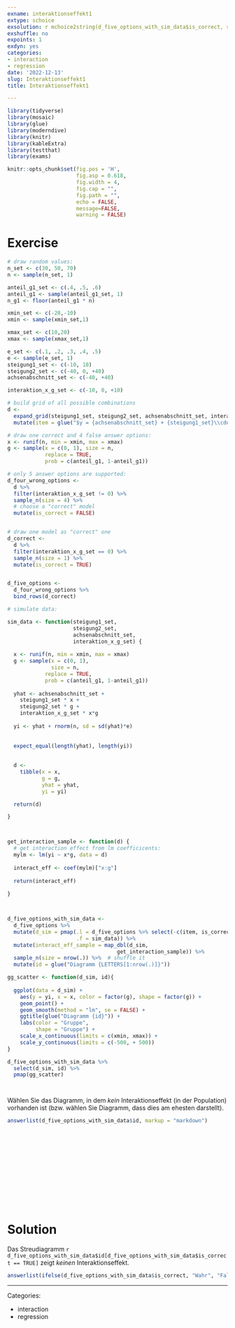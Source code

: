 ```yaml
---
exname: interaktionseffekt1
extype: schoice
exsolution: r mchoice2string(d_five_options_with_sim_data$is_correct, single = TRUE)
exshuffle: no
expoints: 1
exdyn: yes
categories:
- interaction
- regression
date: '2022-12-13'
slug: Interaktionseffekt1
title: Interaktionseffekt1

---
```



<!-- based on Karsten Luebke et al. -->



```r

library(tidyverse)
library(mosaic)
library(glue)
library(moderndive)
library(knitr)
library(kableExtra)
library(testthat)
library(exams)
```


```r
knitr::opts_chunk$set(fig.pos = 'H',
                      fig.asp = 0.618,
                      fig.width = 4,
                      fig.cap = "", 
                      fig.path = "",
                      echo = FALSE,
                      message=FALSE,
                      warning = FALSE)
```





# Exercise


```r

# draw random values:
n_set <- c(30, 50, 70)
n <- sample(n_set, 1)

anteil_g1_set <- c(.4, .5, .6)
anteil_g1 <- sample(anteil_g1_set, 1)
n_g1 <- floor(anteil_g1 * n)

xmin_set <- c(-20,-10)
xmin <- sample(xmin_set,1)

xmax_set <- c(10,20)
xmax <- sample(xmax_set,1)

e_set <- c(.1, .2, .3, .4, .5)
e <- sample(e_set, 1)
steigung1_set <- c(-10, 10)
steigung2_set <- c(-40, 0, +40)
achsenabschnitt_set <- c(-40, +40)

interaktion_x_g_set <- c(-10, 0, +10)

```



```r

# build grid of all possible combinations
d <- 
  expand_grid(steigung1_set, steigung2_set, achsenabschnitt_set, interaktion_x_g_set) %>% 
  mutate(item = glue("$y = {achsenabschnitt_set} + {steigung1_set}\\cdot x + {steigung2_set} \\cdot g + {interaktion_x_g_set} \\cdot xg + \\epsilon$")) 


```

```r

# draw one correct and 4 false answer options:
x <- runif(n, min = xmin, max = xmax)
g <- sample(x = c(0, 1), size = n,
            replace = TRUE,
            prob = c(anteil_g1, 1-anteil_g1))

# only 5 answer options are supported:
d_four_wrong_options <-
  d %>% 
  filter(interaktion_x_g_set != 0) %>% 
  sample_n(size = 4) %>% 
  # choose a "correct" model
  mutate(is_correct = FALSE)


# draw one model as "correct" one
d_correct <- 
  d %>% 
  filter(interaktion_x_g_set == 0) %>% 
  sample_n(size = 1) %>% 
  mutate(is_correct = TRUE)


d_five_options <-
  d_four_wrong_options %>% 
  bind_rows(d_correct) 

```


```r
# simulate data:

sim_data <- function(steigung1_set, 
                     steigung2_set, 
                     achsenabschnitt_set, 
                     interaktion_x_g_set) {
  
  x <- runif(n, min = xmin, max = xmax)
  g <- sample(x = c(0, 1), 
              size = n,
            replace = TRUE,
            prob = c(anteil_g1, 1-anteil_g1))
 
  yhat <- achsenabschnitt_set + 
    steigung1_set * x + 
    steigung2_set * g + 
    interaktion_x_g_set * x*g
  
  yi <- yhat + rnorm(n, sd = sd(yhat)*e)
  
  
  expect_equal(length(yhat), length(yi))
  
  
  d <- 
    tibble(x = x,
           g = g,
           yhat = yhat,
           yi = yi)

  return(d)

}



get_interaction_sample <- function(d) {
  # get interaction effect from lm coefficicents:
  mylm <- lm(yi ~ x*g, data = d)
  
  interact_eff <- coef(mylm)["x:g"]
  
  return(interact_eff)
  
}



d_five_options_with_sim_data <- 
  d_five_options %>% 
  mutate(d_sim = pmap(.l = d_five_options %>% select(-c(item, is_correct)),
                      .f = sim_data)) %>% 
  mutate(interact_eff_sample = map_dbl(d_sim,
                                   get_interaction_sample)) %>% 
  sample_n(size = nrow(.)) %>%  # shuffle it 
  mutate(id = glue("Diagramm {LETTERS[1:nrow(.)]}"))

```






```r

gg_scatter <- function(d_sim, id){
  
  ggplot(data = d_sim) +
    aes(y = yi, x = x, color = factor(g), shape = factor(g)) +
    geom_point() +
    geom_smooth(method = "lm", se = FALSE) +
    ggtitle(glue("Diagramm {id}")) +
    labs(color = "Gruppe",
         shape = "Gruppe") +
    scale_x_continuous(limits = c(xmin, xmax)) +
    scale_y_continuous(limits = c(-500, + 500))
}

d_five_options_with_sim_data %>% 
  select(d_sim, id) %>% 
  pmap(gg_scatter)




```




Wählen Sie das Diagramm, in dem *kein* Interaktionseffekt (in der Population) vorhanden ist (bzw. wählen Sie Diagramm, dass dies am ehesten darstellt).


```r
answerlist(d_five_options_with_sim_data$id, markup = "markdown")
```





</br>
</br>
</br>
</br>
</br>
</br>
</br>
</br>
</br>
</br>

# Solution


Das Streudiagramm ``r d_five_options_with_sim_data$id[d_five_options_with_sim_data$is_correct == TRUE]`` zeigt *keinen* Interaktionseffekt.


```r
answerlist(ifelse(d_five_options_with_sim_data$is_correct, "Wahr", "Falsch"), markup = "markdown")
```







---

Categories: 

- interaction
- regression

